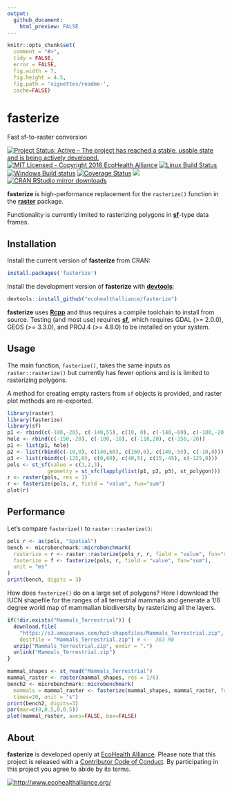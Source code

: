 ```yaml
---
output: 
  github_document:
    html_preview: FALSE
---
```


```r
knitr::opts_chunk$set(
  comment = "#>",
  tidy = FALSE,
  error = FALSE,
  fig.width = 7,
  fig.height = 4.5,
  fig.path = 'vignettes/readme-',
  cache=FALSE)
```

# fasterize

Fast sf-to-raster conversion

[![Project Status: Active – The project has reached a stable, usable state and is being actively developed.](http://www.repostatus.org/badges/latest/active.svg)](http://www.repostatus.org/#active)
[![MIT Licensed - Copyright 2016 EcoHealth Alliance](https://img.shields.io/badge/license-MIT-blue.svg)](https://badges.mit-license.org/)
[![Linux Build Status](https://travis-ci.org/ecohealthalliance/fasterize.svg?branch=master)](https://travis-ci.org/ecohealthalliance/fasterize)
[![Windows Build status](https://ci.appveyor.com/api/projects/status/3n59bs19ovex5d1t?svg=true)](https://ci.appveyor.com/project/NoamRoss/fasterize-7kxl2)
[![Coverage Status](https://codecov.io/gh/ecohealthalliance/fasterize/branch/master/graph/badge.svg)](https://codecov.io/gh/ecohealthalliance/fasterize)
[![](http://www.r-pkg.org/badges/version/fasterize)](http://www.r-pkg.org/pkg/fasterize)
[![CRAN RStudio mirror downloads](http://cranlogs.r-pkg.org/badges/fasterize)](http://www.r-pkg.org/pkg/fasterize)

**fasterize** is high-performance replacement for the `rasterize()` function
in the [**raster**](https://cran.r-project.org/package=raster) package.

Functionality is currently limited to rasterizing polygons in [**sf**](https://cran.r-project.org/package=sf)-type
data frames.

## Installation

Install the current version of **fasterize** from CRAN:

```r
install.packages('fasterize')
```

Install the development version of **fasterize** with [**devtools**](https://cran.r-project.org/package=devtools):

```r
devtools::install_github("ecohealthalliance/fasterize")
```

**fasterize** uses [**Rcpp**](https://cran.r-project.org/package=Rcpp) and thus requires a compile toolchain to install from source.
Testing (and most use) requires [**sf**](https://cran.r-project.org/package=sf), which requires GDAL (>= 2.0.0), GEOS (>= 3.3.0), and PROJ.4 (>= 4.8.0) to be installed on your system.

## Usage

The main function, `fasterize()`, takes the same inputs as `raster::rasterize()` but currently has fewer options and is 
is limited to rasterizing polygons.

A method for creating empty rasters from `sf` objects is provided, and raster plot methods are re-exported.

```r
library(raster)
library(fasterize)
library(sf)
p1 <- rbind(c(-180,-20), c(-140,55), c(10, 0), c(-140,-60), c(-180,-20))
hole <- rbind(c(-150,-20), c(-100,-10), c(-110,20), c(-150,-20))
p1 <- list(p1, hole)
p2 <- list(rbind(c(-10,0), c(140,60), c(160,0), c(140,-55), c(-10,0)))
p3 <- list(rbind(c(-125,0), c(0,60), c(40,5), c(15,-45), c(-125,0)))
pols <- st_sf(value = c(1,2,3),
             geometry = st_sfc(lapply(list(p1, p2, p3), st_polygon)))
r <- raster(pols, res = 1)
r <- fasterize(pols, r, field = "value", fun="sum")
plot(r)
```

## Performance

Let's compare `fasterize()` to `raster::rasterize()`:

```r
pols_r <- as(pols, "Spatial")
bench <- microbenchmark::microbenchmark(
  rasterize = r <- raster::rasterize(pols_r, r, field = "value", fun="sum"),
  fasterize = f <- fasterize(pols, r, field = "value", fun="sum"),
  unit = "ms"
)
print(bench, digits = 3)
```

How does `fasterize()` do on a large set of polygons? Here I download the IUCN shapefile for the ranges of all terrestrial mammals and generate
a 1/6 degree world map of mammalian biodiversity by rasterizing all the layers.

```r
if(!dir.exists("Mammals_Terrestrial")) {
  download.file(
    "https://s3.amazonaws.com/hp3-shapefiles/Mammals_Terrestrial.zip",
    destfile = "Mammals_Terrestrial.zip") # <-- 383 MB
  unzip("Mammals_Terrestrial.zip", exdir = ".")
  unlink("Mammals_Terrestrial.zip")
}
```

```r
mammal_shapes <- st_read("Mammals_Terrestrial")
mammal_raster <- raster(mammal_shapes, res = 1/6)
bench2 <- microbenchmark::microbenchmark(
  mammals = mammal_raster <- fasterize(mammal_shapes, mammal_raster, fun="sum"),
  times=20, unit = "s")
print(bench2, digits=3)
par(mar=c(0,0.5,0,0.5))
plot(mammal_raster, axes=FALSE, box=FALSE)
```

## About

**fasterize** is developed openly at [EcoHealth Alliance](https://github.com/ecohealthalliance).
Please note that this project is released with a [Contributor Code of Conduct](CODE_OF_CONDUCT.md). By participating in this project you agree to abide by its terms.

[![http://www.ecohealthalliance.org/](vignettes/eha-footer.png)](http://www.ecohealthalliance.org/)
